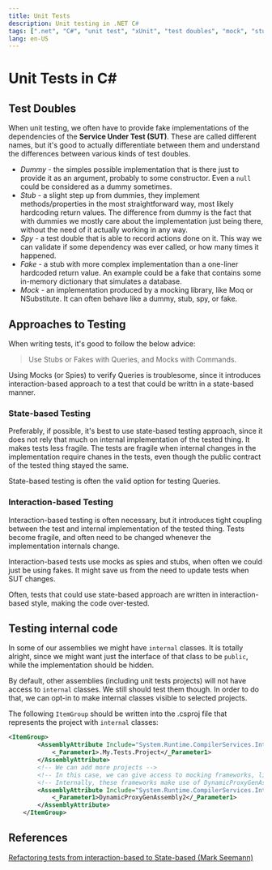 ```yaml
---
title: Unit Tests
description: Unit testing in .NET C#
tags: [".net", "C#", "unit test", "xUnit", "test doubles", "mock", "stub", "fake"]
lang: en-US
---
```


# Unit Tests in C#

## Test Doubles

When unit testing, we often have to provide fake implementations of the
dependencies of the **Service Under Test (SUT)**. These are called different
names, but it's good to actually differentiate between them and understand the
differences between various kinds of test doubles.

- *Dummy* - the simples possible implementation that is there just to provide it
  as an argument, probably to some constructor. Even a `null` could be
  considered as a dummy sometimes.
- *Stub* - a slight step up from dummies, they implement methods/properties in
  the most straightforward way, most likely hardcoding return values. The
  difference from dummy is the fact that with dummies we mostly care about the
  implementation just being there, without the need of it actually working in
  any way.
- *Spy* - a test double that is able to record actions done on it. This way we
  can validate if some dependency was ever called, or how many times it
  happened.
- *Fake* - a stub with more complex implementation than a one-liner hardcoded
  return value. An example could be a fake that contains some in-memory
  dictionary that simulates a database.
- *Mock* - an implementation produced by a mocking library, like Moq or
  NSubstitute. It can often behave like a dummy, stub, spy, or fake.

## Approaches to Testing 

When writing tests, it's good to follow the below advice:

> Use Stubs or Fakes with Queries, and Mocks with Commands.

Using Mocks (or Spies) to verify Queries is troublesome, since it introduces
interaction-based approach to a test that could be writtn in a state-based
manner.

### State-based Testing

Preferably, if possible, it's best to use state-based testing approach, since it
does not rely that much on internal implementation of the tested thing. It makes
tests less fragile. The tests are fragile when internal changes in the
implementation require chanes in the tests, even though the public contract of
the tested thing stayed the same. 

State-based testing is often the valid option for testing Queries.

### Interaction-based Testing

Interaction-based testing is often necessary, but it introduces tight coupling
between the test and internal implementation of the tested thing. Tests become
fragile, and often need to be changed whenever the implementation internals
change.

Interaction-based tests use mocks as spies and stubs, when often we could just
be using fakes. It might save us from the need to update tests when SUT changes.

Often, tests that could use state-based approach are written in
interaction-based style, making the code over-tested.

## Testing internal code

In some of our assemblies we might have `internal` classes. It is totally
alright, since we might want just the interface of that class to be `public`,
while the implementation should be hidden.

By default, other assemblies (including unit tests projects) will not have
access to `internal` classes. We still should test them though. In order to do
that, we can opt-in to make internal classes visible to selected projects.

The following `ItemGroup` should be written into the .csproj file that represents
the project with `internal` classes:

```xml
<ItemGroup>
        <AssemblyAttribute Include="System.Runtime.CompilerServices.InternalsVisibleTo">
            <_Parameter1>.My.Tests.Project</_Parameter1>
        </AssemblyAttribute>
        <!-- We can add more projects -->
        <!-- In this case, we can give access to mocking frameworks, like Moq, or NSubstitute -->
        <!-- Internally, these frameworks make use of DynamicProxyGenAssembly2 generated by CastleProxy -->
        <AssemblyAttribute Include="System.Runtime.CompilerServices.InternalsVisibleTo">
            <_Parameter1>DynamicProxyGenAssembly2</_Parameter1>
        </AssemblyAttribute>
    </ItemGroup>
```

## References

[Refactoring tests from interaction-based to State-based (Mark
Seemann)](https://blog.ploeh.dk/2019/02/18/from-interaction-based-to-state-based-testing/)